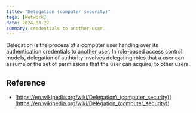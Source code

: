 ```yaml
---
title: "Delegation (computer security)"
tags: [Network]
date: 2024-03-27
summary: credentials to another user.
---
```


Delegation is the process of a computer user handing over its authentication
credentials to another user. In role-based access control models, delegation of
authority involves delegating roles that a user can assume or the set of
permissions that the user can acquire, to other users.

## Reference

- [https://en.wikipedia.org/wiki/Delegation\_(computer_security)](<https://en.wikipedia.org/wiki/Delegation_(computer_security)>)
